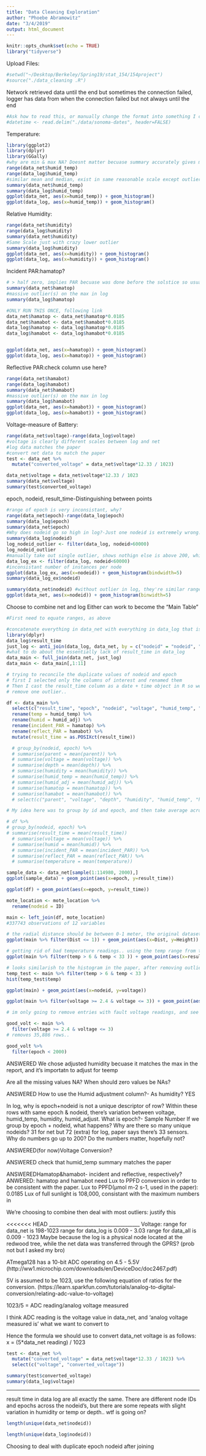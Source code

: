 ```yaml
---
title: "Data Cleaning Exploration"
author: "Phoebe Abramowitz"
date: "3/4/2019"
output: html_document
---
```


```r
knitr::opts_chunk$set(echo = TRUE)
library("tidyverse")
```

Upload Files:
```r
#setwd("~/Desktop/Berkeley/Spring19/stat_154/154project")
#source("./data_cleaning .R")
```

Network retrieved data until the end but sometimes the connection failed, logger has data from when the connection failed but not always until the end

```r
#Ask how to read this, or manually change the format into something I can read with delim then cut 
#datetime <- read.delim("./data/sonoma-dates", header=FALSE)
```
Temperature:
```r
library(ggplot2)
library(dplyr)
library(GGally)
#why are min & max NA? Doesnt matter becuase summary accurately gives min and max
range(data_net$humid_temp)
range(data_log$humid_temp)
#similar mean and median, exist in same reasonable scale except outliers
summary(data_net$humid_temp)
summary(data_log$humid_temp)
ggplot(data_net, aes(x=humid_temp)) + geom_histogram()
ggplot(data_log, aes(x=humid_temp)) + geom_histogram()
```
Relative Humidity:
```r
range(data_net$humidity)
range(data_log$humidity)
summary(data_net$humidity)
#Same Scale just with crazy lower outlier
summary(data_log$humidity)
ggplot(data_net, aes(x=humidity)) + geom_histogram()
ggplot(data_log, aes(x=humidity)) + geom_histogram()
```
Incident PAR:hamatop? 
```r
# > half zero, implies PAR becuase was done before the solstice so usually no sun
summary(data_net$hamatop)
#massive outlier(s) on the max in log
summary(data_log$hamatop)

#ONLY RUN THIS ONCE, following link 
data_net$hamatop <- data_net$hamatop*0.0185
data_net$hamabot <- data_net$hamabot*0.0185
data_log$hamatop <- data_log$hamatop*0.0185
data_log$hamabot <- data_log$hamabot*0.0185


ggplot(data_net, aes(x=hamatop)) + geom_histogram()
ggplot(data_log, aes(x=hamatop)) + geom_histogram()
```
Reflective PAR:check column use here?
```r
range(data_net$hamabot)
range(data_log$hamabot)
summary(data_net$hamabot)
#massive outlier(s) on the max in log
summary(data_log$hamabot)
ggplot(data_net, aes(x=hamabot)) + geom_histogram()
ggplot(data_log, aes(x=hamabot)) + geom_histogram()
```
Voltage-measure of Battery:
```r
range(data_net$voltage)-range(data_log$voltage)
#voltage is clearly different scales between log and net
#log data matches the paper
#convert net data to match the paper
test <- data_net %>%
  mutate("converted_voltage" = data_net$voltage*12.33 / 1023)

data_net$voltage = data_net$voltage*12.33 / 1023
summary(data_net$voltage)
summary(test$converted_voltage)
```
epoch, nodeid, result_time-Distinguishing between points
```r
#range of epoch is very inconsistant, why?
range(data_net$epoch)-range(data_log$epoch)
summary(data_log$epoch)
summary(data_net$epoch)
#Why does nodeid go so high in log?-Just one nodeid is extremely wrong. Look at that Data point
summary(data_log$nodeid)
log_nodeid_outlier <- filter(data_log, nodeid>60000)
log_nodeid_outlier
#manually take out single outlier, shows nothign else is above 200, which is correct
data_log_ex <- filter(data_log, nodeid<60000)
#inconsistant number of instances per node
ggplot(data_log_ex, aes(x=nodeid)) + geom_histogram(bindwidth=5)
summary(data_log_ex$nodeid)

summary(data_net$nodeid) #without outlier in log, they're similar ranges and scales
ggplot(data_net, aes(x=nodeid)) + geom_histogram(binwidth=5)
```
Choose to combine net and log Either can work to become the "Main Table"
```r
#First need to equate ranges, as above

#concatenate everything in data_net with everything in data_log that isn't in data_net, defined by epoch and nodeid
library(dplyr)
data_log$result_time
just_log <- anti_join(data_log, data_net, by = c("nodeid" = "nodeid", "epoch" = "epoch"))
#what to do about the essentially lack of result_time in data_log
data_main <- full_join(data_net, just_log)
data_main <- data_main[,1:11]
```

```r
# trying to reconcile the duplicate values of nodeid and epoch
# first I selected only the columns of interest and renamed them
# Then I cast the result_time column as a date + time object in R so we can work with it.. 
# remove one outlier..

df <- data_main %>%
  select(c("result_time", "epoch", "nodeid", "voltage", "humid_temp", "humid_adj", "hamatop", "hamabot")) %>%
  rename(temp = humid_temp) %>%
  rename(humid = humid_adj) %>%
  rename(incident_PAR = hamatop) %>%
  rename(reflect_PAR = hamabot) %>%
  mutate(result_time = as.POSIXct(result_time))

  # group_by(nodeid, epoch) %>%
  # summarise(parent = mean(parent)) %>%
  # summarise(voltage = mean(voltage)) %>%
  # summarise(depth = mean(depth)) %>%
  # summarise(humidity = mean(humidity)) %>%
  # summarise(humid_temp = mean(humid_temp)) %>%
  # summarise(humid_adj = mean(humid_adj)) %>%
  # summarise(hamatop = mean(hamatop)) %>%
  # summarise(hamabot = mean(hamabot)) %>%
  # select(c("parent", "voltage", "depth", "humidity", "humid_temp", "humid_adj", "hamatop", "hamabot"))
```

```r
# My idea here was to group by id and epoch, and then take average across all other columns, but i dont know if this is a good idea anymore given the graph i plotted. Also im still not sure how to do this type of grouping in R..

# df %>%
# group_by(nodeid, epoch) %>%
# summarise(result_time = mean(result_time)) 
  # summarise(voltage = mean(voltage)) %>%
  # summarise(humid = mean(humid)) %>%
  # summarise(incident_PAR = mean(incident_PAR)) %>%
  # summarise(reflect_PAR = mean(reflect_PAR)) %>%
  # summarise(temperature = mean(temperature))
```


```r
sample_data <- data_net[sample(1:114980, 2000),]
ggplot(sample_data) + geom_point(aes(x=epoch, y=result_time))
```

```r
ggplot(df) + geom_point(aes(x=epoch, y=result_time))
```
```r
mote_location <- mote_location %>%
  rename(nodeid = ID)

main <- left_join(df, mote_location)
#337743 observations of 12 variables
```
```r
# the radial distance should be between 0-1 meter, the original dataset had some distances of up to 5 meters... should we remove them?
ggplot(main %>% filter(Dist <= 1)) + geom_point(aes(x=Dist, y=Height))
```

```r
# getting rid of bad temperature readings.. using the temp range from the paper
ggplot(main %>% filter(temp > 6 & temp < 33 )) + geom_point(aes(x=result_time, y=temp))
```

```r
# looks similarish to the histogram in the paper, after removing outliers and fault readings
temp_test <- main %>% filter(temp > 6 & temp < 33 )
hist(temp_test$temp)
```

```r
ggplot(main) + geom_point(aes(x=nodeid, y=voltage))
```
```r
ggplot(main %>% filter(voltage >= 2.4 & voltage <= 3)) + geom_point(aes(x=result_time, y=voltage))
```

```r
# im only going to remove entries with fault voltage readings, and see if that's enough for outlier detection..

good_volt <- main %>%
  filter(voltage >= 2.4 & voltage <= 3)
# removes 35,886 rows..

```

```r
good_volt %>% 
  filter(epoch < 2000)
```


ANSWERED We chose adjusted humidity becuase it matches the max in the report, and it's importatn to adjust for teemp

Are all the missing values NA? 
  When should zero values be NAs?

ANSWERED How to use the Humid adjustment column?- As humidity? YES

In log, why is epoch+nodeid is not a unique descriptor of row? Within these rows with same epoch & nodeid, there's variation between voltage, humid_temp, humidity, humid_adjust.
  What is epoch?- Sample Number
  If we group by epoch + nodeid, what happens?
  Why are there so many unique nodeids? 31 for net but 72 (extra) for log, paper says there's 33     sensors. 
  Why do numbers go up to 200? Do the numbers matter, hopefully not?

ANSWERED(for now)Voltage Conversion? 

ANSWERED check that humid_temp summary matches the paper 

ANSWEREDHamatop&hamabot- incident and reflective, respectively?   
ANWERED: hamatop and hamabot need Lux to PPFD conversion in order to be consistent with the paper. 
 Lux to PPFD(µmol m-2 s-1, used in the paper): 0.0185
 Lux of full sunlight is 108,000, consistant with the maximum numbers in 

We're choosing to combine then deal with most outliers: justify this

<<<<<<< HEAD
_____________________________________
Voltage:
range for data_net is 198-1023
range for data_log is 0.009 - 3.03
range for data_all is 0.009 - 1023
Maybe because the log is a physical node located at the redwood tree, while the net data was transferred through the GPRS? (prob not but I asked my bro)

ATmega128 has a 10-bit ADC operating on 4.5 - 5.5V (http://ww1.microchip.com/downloads/en/DeviceDoc/doc2467.pdf)

5V is assumed to be 1023, use the following equation of ratios for the conversion.
(https://learn.sparkfun.com/tutorials/analog-to-digital-conversion/relating-adc-value-to-voltage)

1023/5 = ADC reading/analog voltage measured

I think ADC reading is the voltage value in data_net, and 'analog voltage measured is' what we want to convert to

Hence the formula we should use to convert data_net voltage is as follows:
x = (5*data_net reading) / 1023
```r
test <- data_net %>%
  mutate("converted_voltage" = data_net$voltage*12.33 / 1023) %>%
  select(c("voltage", "converted_voltage"))

summary(test$converted_voltage)
summary(data_log$voltage)

```

________________________________________
result time in data log are all exactly the same. There are different node IDs and epochs across the nodeid's, but there are some repeats with slight variation in humidity or temp or depth.. wtf is going on? 

```r

length(unique(data_net$nodeid))

length(unique(data_log$nodeid))
```


Choosing to deal with duplicate epoch nodeid after joining

